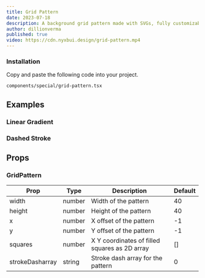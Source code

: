 ```yaml
---
title: Grid Pattern
date: 2023-07-18
description: A background grid pattern made with SVGs, fully customizable using Tailwind CSS.
author: dillionverma
published: true
video: https://cdn.nyxbui.design/grid-pattern.mp4
---
```


<ComponentPreview name="grid-pattern-demo" />

<Steps>

### Installation

Copy and paste the following code into your project.

```text
components/special/grid-pattern.tsx
```

<ComponentSource name="grid-pattern" />

</Steps>

## Examples

### Linear Gradient

<ComponentPreview name="grid-pattern-linear-gradient" />

### Dashed Stroke

<ComponentPreview name="grid-pattern-dashed" />

## Props

### GridPattern

| Prop            | Type   | Description                                   | Default |
| --------------- | ------ | --------------------------------------------- | ------- |
| width           | number | Width of the pattern                          | 40      |
| height          | number | Height of the pattern                         | 40      |
| x               | number | X offset of the pattern                       | -1      |
| y               | number | Y offset of the pattern                       | -1      |
| squares         | number | X Y coordinates of filled squares as 2D array | []      |
| strokeDasharray | string | Stroke dash array for the pattern             | 0       |
